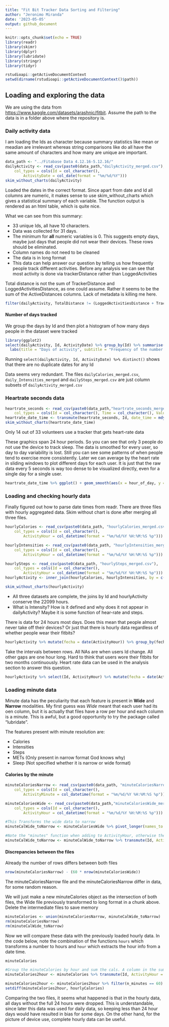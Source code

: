 ```yaml
---
title: "Fit Bit Tracker Data Sorting and Filtering"
author: "Jeronimo Miranda"
date: '2023-05-05'
output: github_document
---
```


```r
knitr::opts_chunk$set(echo = TRUE)
library(readr)
library(skimr)
library(dplyr)
library(lubridate)
library(stringr)
library(tidyr)
```

```r
rstudioapi::getActiveDocumentContext
setwd(dirname(rstudioapi::getActiveDocumentContext()$path))
```

## Loading and exploring the data
We are using the data from <https://www.kaggle.com/datasets/arashnic/fitbit>. 
Assume the path to the data is in a folder above where the repository is.

### Daily activity data

I am loading the Ids as character because summary statistics like mean or meadian are irrelevant whereas string comparisons like do all have the same amount of characters and how many are unique are important.

```r
data_path <- "../Fitabase Data 4.12.16-5.12.16/"
dailyActivity <- read_csv(paste0(data_path,"dailyActivity_merged.csv"), 
    col_types = cols(Id = col_character(), 
        ActivityDate = col_date(format = "%m/%d/%Y")))
skim_without_charts(dailyActivity)
```

Loaded the dates in the correct format. Since apart from date and Id all columns are numeric, it makes sense to use skim_without_charts which gives a statistical summary of each variable. The function output is rendered as an html table, which is quite nice.

What we can see from this summary:

* 33 unique Ids, all have 10 characters.
* Data was collected for 31 days.
* The minimum for **all** numeric variables is 0. This suggests empty days, maybe just days that people did not wear their devices. These rows should be eliminated.
* Column names do not need to be cleaned
* The data is in long format
* This data can help answer our question by telling us how frequently people track different activities. Before any analysis we can see that most activity is done via trackerDistance rather than LoggedActivities

Total distance is not the sum of TrackerDistance and LoggedActivitiesDistance, as one could assume. Rather it seems to be the sum of the ActiveDistances columns. Lack of metadata is killing me here.
```r
filter(dailyActivity, TotalDistance != (LoggedActivitiesDistance + TrackerDistance))
```
#### Number of days tracked

We group the days by Id and then plot a histogram of how many days people in the dataset were tracked
```r
library(ggplot2)
select(dailyActivity, Id, ActivityDate) %>% group_by(Id) %>% summarise(N_days = n()) %>% ggplot() + geom_histogram(aes(x = N_days)) + theme_bw() + 
  labs(title = "Days of activity", subtitle = "Frequency of the number of days tracked per user")
```

Running `select(dailyActivity, Id, ActivityDate) %>% distinct()` shows that there are no duplicate dates for any Id

Data seems very redundant. The files `dailyCalories_merged.csv`, `daily_Intensities_merged` and `dailySteps_merged.csv` are just column subsets of `dailyActivity_merged.csv`

### Heartrate seconds data

```r
heartrate_seconds <- read_csv(paste0(data_path,"heartrate_seconds_merged.csv"), 
    col_types = cols(Id = col_character(), Time = col_character(), Value = col_double()))
heartrate_date_time <- transmute(heartrate_seconds, Id, date_time = mdy_hms(Time), Value, hour_of_day = hms::as_hms(date_time), dia = date(date_time))
skim_without_charts(heartrate_date_time)
```

Only 14 out of 33 volunteers use a tracker that gets heart-rate data

These graphics span 24 hour periods. So you can see that only 3 people do not use the device to track sleep. The data is smoothed for every user, so day to day variability is lost. Still you can see some patterns of when people tend to exercise more consistently. Later we can average by the heart rate in sliding windows to plot different days for each user. It is just that the raw data every 5 seconds is way too dense to be visualized directly, even for a single day for a single user.

```r
heartrate_date_time %>% ggplot() + geom_smooth(aes(x = hour_of_day, y = Value), se=FALSE) + facet_wrap(~Id) + labs(title = "Heart rate throught the day", subtitle = "Trendline of heart rate per user")
```

### Loading and checking hourly data
Finally figured out how to parse date times from readr. There are three files with hourly aggregated data. Skim without chart is done after merging all three files.
```r
hourlyCalories <- read_csv(paste0(data_path, "hourlyCalories_merged.csv"), 
    col_types = cols(Id = col_character(), 
        ActivityHour = col_datetime(format = "%m/%d/%Y %H:%M:%S %p")))

hourlyIntensities <- read_csv(paste0(data_path, "hourlyIntensities_merged.csv"), 
    col_types = cols(Id = col_character(), 
        ActivityHour = col_datetime(format = "%m/%d/%Y %H:%M:%S %p")))

hourlySteps <- read_csv(paste0(data_path, "hourlySteps_merged.csv"), 
    col_types = cols(Id = col_character(), 
        ActivityHour = col_datetime(format = "%m/%d/%Y %H:%M:%S %p")))
hourlyActivity <- inner_join(hourlyCalories, hourlyIntensities, by = c("Id","ActivityHour")) %>% inner_join(hourlySteps, by = c("Id", "ActivityHour"))

skim_without_charts(hourlyActivity)
```

- All three datasets are complete, the joins by Id and hourlyActivity conserve the 22099 hours.
- What is Intensity? How is it defined and why does it not appear in dailyActivity? Maybe it is some function of hear-rate and steps.

There is data for 24 hours most days. Does this mean that people almost never take off their devices? Or just that there is hourly data regardless of whether people wear their fitbits?

```r
hourlyActivity %>% mutate(fecha = date(ActivityHour)) %>% group_by(fecha, Id) %>% summarise(hoursTracked = n()) %>% ungroup() %>% group_by(hoursTracked) %>% summarise(days = n()) %>% arrange(desc(hoursTracked))
```

Take the intervals between rows. All NAs are when users Id change. All other gaps are one hour long. Hard to think that users wore their fitbits for two months continuously. Heart rate data can be used in the analysis section to answer this question.

```r
hourlyActivity %>% select(Id, ActivityHour) %>% mutate(fecha = date(ActivityHour)) %>% group_by(Id) %>% mutate(gap = ActivityHour - lag(ActivityHour)) %>% ungroup() %>%  group_by(gap) %>% summarise(gaps = n())
```
### Loading minute data

Minute data has the peculiarity that each feature is present in **Wide** and **Narrow** modalities. My first guess was *Wide* meant that each user had its oen column, but it is actually that files have a row per hour and each column is a minute. This is awful, but a good opportunity to try the package called "lubridate".

The features present with minute resolution are:

- Calories
- Intensities
- Steps
- METs (Only present in narrow format God knows why)
- Sleep (Not specified whether it is narrow or wide format)

#### Calories by the minute

```r
minuteCaloriesNarrow <- read_csv(paste0(data_path, "minuteCaloriesNarrow_merged.csv"), 
    col_types = cols(Id = col_character(), 
        ActivityMinute = col_datetime(format = "%m/%d/%Y %H:%M:%S %p")))

minuteCaloriesWide <- read_csv(paste0(data_path,"minuteCaloriesWide_merged.csv"), 
    col_types = cols(Id = col_character(), 
        ActivityHour = col_datetime(format = "%m/%d/%Y %H:%M:%S %p")))

#This Transforms the wide data to narrow
minuteCalWide_toNarrow <- minuteCaloriesWide %>% pivot_longer(names_to = "Minute", values_to = "Calories", cols = starts_with("Calories"), names_transform = readr::parse_number)

#Note the "minutes" function when adding to ActivityHour, otherwise the numeric column would get added as seconds
minuteCalWide_toNarrow <- minuteCalWide_toNarrow %>% transmute(Id, ActivityMinute = ActivityHour + minutes(Minute), Calories) %>% arrange(Id)

```

#### Discrepancies between the files

Already the number of rows differs between both files
```r
nrow(minuteCaloriesNarrow) - (60 * nrow(minuteCaloriesWide))
```
The minuteCaloriesNarrow file and the minuteCaloriesNarrow differ in data, for some random reason.

We will just make a new minuteCalories object as the intersection of both files, the Wide file previously transformed to long format in a chunk above. Delete the intermediate files to save memory

```r
minuteCalories <- union(minuteCaloriesNarrow, minuteCalWide_toNarrow)
rm(minuteCaloriesNarrow)
rm(minuteCalWide_toNarrow)
```

Now we will compare these data with the previously loaded hourly data. In the code below, note the combination of the functions `hours` which transforms a number to hours and `hour` which extracts the hour info from a date time.

```r
minuteCalories 

#Group the minuteCalories by hour and sum the cals. A column in the summerise function lets us check that we are not including hours where not all minutes are present
minuteCalories2hour <- minuteCalories %>% transmute(Id, ActivityHour = date(ActivityMinute) + hours(hour(ActivityMinute)), Calories) %>% group_by(Id, ActivityHour) %>% summarise(Calories = round(sum(Calories)), n_minutes = n())

minuteCalories2hour <- minuteCalories2hour %>% filter(n_minutes == 60) %>% select(-n_minutes)
setdiff(minuteCalories2hour, hourlyCalories)
```

Comparing the two files, it seems what happened is that in the hourly data, all days without the full 24 hours were dropped. This is understandable, since later this data was used for daily data, so keeping less than 24 hour days would have resulted in bias for some days. On the other hand, for the picture of device use, complete hourly data can be useful.

